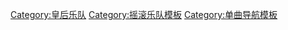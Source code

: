 {{Navbox musical artist
|name = Queen singles
|title =  [[皇后樂隊]]单曲目录
|state = {{{state|autocollapse}}}
|bodyclass = hlist
| background = group_or_band

 | group1 =  {{lang|en| {{lang|en|[[Queen_(同名專輯)|Queen]]}}}}
 | list1 =
*    {{lang|en|[[Keep Yourself Alive]]}}  
*    {{lang|en|[[Liar (Queen song)|Liar]]}}  

 | group2 =    {{lang|en|[[Queen II]]}}  
 | list2 =
*    {{lang|en|[[Seven Seas of Rhye]]}}  

 | group3 =    {{lang|en|[[Sheer Heart Attack]]}}  
 | list3 =
*    {{lang|en|[[Killer Queen (歌曲)|Killer Queen]]}}   /    {{lang|en|[[Flick of the Wrist]]}}  
*    {{lang|en|[[Now I'm Here]]}}  
*    {{lang|en|[[Lily of the Valley (Queen song)|Lily of the Valley]]}}  

 | group4 =    {{lang|en|[[A Night at the Opera]]}}  
 | list4 =
*    {{lang|en|[[Bohemian Rhapsody]]}}  
*    {{lang|en|[[You're My Best Friend]]}}  
*    {{lang|en|[[Love of My Life (皇后乐队歌曲)|Love of My Life]]}}  

 | group5 =    {{lang|en|[[A Day at the Races]]}}  
 | list5 =
*    {{lang|en|[[Somebody to Love (皇后乐队歌曲)|Somebody to Love]]}}  
*    {{lang|en|[[Tie Your Mother Down]]}}  
*    {{lang|en|[[Teo Torriatte (Let Us Cling Together)]]}}  
*    {{lang|en|[[Long Away]]}}  
*    {{lang|en|[[Good Old-Fashioned Lover Boy]]}}  

 | group6 =    {{lang|en|[[News of the World]]}}  
 | list6 =
*    {{lang|en|[[We Are the Champions]]}}   /    {{lang|en|[[We Will Rock You]]}}  
*    {{lang|en|[[Spread Your Wings]]}}  
*    {{lang|en|[[It's Late]]}}  

 | group7 =    {{lang|en|[[Jazz (专辑)|Jazz]]}}  
 | list7 =
*    {{lang|en|[[Bicycle Race]]}}   /    {{lang|en|[[Fat Bottomed Girls]]}}  
*    {{lang|en|[[Don't Stop Me Now]]}}  
*    {{lang|en|[[Jealousy (皇后乐队歌曲)|Jealousy]]}}  
*    {{lang|en|[[Mustapha (皇后乐队歌曲)|Mustapha]]}}  

 | group8 =    {{lang|en|[[Live Killers]]}}  
 | list8 =
*    {{lang|en|[[Love of My Life (皇后乐队歌曲)|Love of My Life]]}}（现场版）
*    {{lang|en|[[We Will Rock You]]}}（现场版）

 | group9 =    {{lang|en|[[The Game (专辑)|The Game]]}}  
 | list9 =
*    {{lang|en|[[Crazy Little Thing Called Love]]}}  
*    {{lang|en|[[Save Me (皇后乐队歌曲)|Save Me]]}}  
*    {{lang|en|[[Play the Game (歌曲)|Play the Game]]}}  
*    {{lang|en|[[Another One Bites the Dust]]}}  
*    {{lang|en|[[Need Your Loving Tonight]]}}  

 | group10 =    {{lang|en|[[Flash Gordon (soundtrack)|Flash Gordon]]}}  
 | list10 =
*    {{lang|en|[[Flash (Queen song)|Flash]]}}  

 | group11 =    {{lang|en|[[Hot Space]]}}  
 | list11 =
*    {{lang|en|[[Under Pressure]]}}（与[[大卫·鲍伊]]合作）
*    {{lang|en|[[Back Chat]]}}  
*    {{lang|en|[[Las Palabras de Amor]]}}  
*    {{lang|en|[[Calling All Girls]]}}  
*    {{lang|en|[[Staying Power]]}}  
*    {{lang|en|[[Body Language (Queen song)|Body Language]]}}  

 | group12 =    {{lang|en|[[The Works]]}}  
 | list12 =
*    {{lang|en|[[Radio Ga Ga]]}}  
*    {{lang|en|[[I Want to Break Free]]}}  
*    {{lang|en|[[It's a Hard Life]]}}  
*    {{lang|en|[[Hammer to Fall]]}}  

 | group13 =    {{lang|en|[[A Kind of Magic]]}}  
 | list13 =
*    {{lang|en|[[One Vision]]}}  
*    {{lang|en|[[A Kind of Magic (song)|A Kind of Magic]]}}  
*    {{lang|en|[[Princes of the Universe]]}}  
*    {{lang|en|[[Friends Will Be Friends]]}}  
*    {{lang|en|[[Pain Is So Close to Pleasure]]}}  
*    {{lang|en|[[Who Wants to Live Forever]]}}  
*    {{lang|en|[[One Year of Love (song)|One Year of Love]]}}  

 | group14 =    {{lang|en|[[The Miracle]]}}  
 | list14 =
*    {{lang|en|[[I Want It All (皇后乐队歌曲)|I Want It All]]}}  
*    {{lang|en|[[Breakthru (song)|Breakthru]]}}  
*    {{lang|en|[[The Invisible Man (Queen song)|The Invisible Man]]}}  
*    {{lang|en|[[Scandal (song)|Scandal]]}}  
*    {{lang|en|[[The Miracle (song)|The Miracle]]}}  

 | group15 =    {{lang|en|[[Innuendo]]}}  
 | list15 =
*    {{lang|en|[[Innuendo (歌曲)|Innuendo]]}}  
*    {{lang|en|[[I'm Going Slightly Mad]]}}  
*    {{lang|en|[[Headlong]]}}  
*    {{lang|en|[[I Can't Live With You]]}}  
*    {{lang|en|[[The Show Must Go On]]}}  
*    {{lang|en|[[These Are the Days of Our Lives]]}}  

*  | group16 =    {{lang|en|[[Made in Heaven]]}}  
 | list16 =
*    {{lang|en|[[Heaven for Everyone]]}}  
*    {{lang|en|[[A Winter's Tale (皇后乐队歌曲)|A Winter's Tale]]}}  
*    {{lang|en|[[I Was Born to Love You (歌曲)|I Was Born to Love You]]}}  
*    {{lang|en|[[Too Much Love Will Kill You]]}}  
*    {{lang|en|[[Let Me Live]]}}  
*    {{lang|en|[[You Don't Fool Me]]}}  

 | group17 =    {{lang|en|[[Queen Rocks]]}}  
 | list17 =
*    {{lang|en|[[No-One but You (Only the Good Die Young)]]}}   /    {{lang|en|[[Tie Your Mother Down]]}}  

 | group18 =    {{lang|en|[[Greatest Hits III (皇后乐队专辑)|Greatest Hits III]]}}  
 | list18 =
*    {{lang|en|[[Under Pressure#Other releases|Under Pressure (Rah Mix)]]}}  

 | group19 = 非专辑单曲
 | list19 =
*    {{lang|en|[[Thank God It's Christmas]]}}  
*    {{lang|en|[[Another One Bites the Dust#Small Soldiers Remix (1998)|Another One Bites the Dust (Small Soldiers Remix)  ]]}}
*    {{lang|en|[[We Will Rock You#Five + Queen Version|We Will Rock You]]}}   <small>(with  {{lang|en|[[Five (band)|Five]]}})</small>
*    {{lang|en|[[We Are the Champions]]}}（与[[罗比·威廉姆斯]]合作）
*    {{lang|en|[[Flash (歌曲)|Flash (Vanguard Mix)]]}}  
*    {{lang|en|[[Another One Bites the Dust#The Miami Project Remixes|Another One Bites the Dust (The Miami Project Remixes)]]}}  
*    {{lang|en|[[List of Bohemian Rhapsody cover versions#The Muppets|Bohemian Rhapsody]]}}   <small>(with  {{lang|en|[[The Muppets]]}})</small>

|group20 = 其他歌曲
|list20 =
*    {{lang|en|[[Ogre Battle (歌曲)|Ogre Battle]]}}  
*    {{lang|en|[[The Fairy Feller's Master-Stroke#Queen_song|The Fairy Feller's Master-Stroke]]}}  
*    {{lang|en|[[Nevermore (歌曲)|Nevermore]]}}  
*    {{lang|en|[[See What a Fool I've Been]]}}   
*    {{lang|en|[[Stone Cold Crazy]]}}   
*    {{lang|en|[[Death on Two Legs (Dedicated to...)|Death on Two Legs]]}}   
*    {{lang|en|[[I'm in Love with My Car]]}}   
*    {{lang|en|[[The Prophet's Song]]}}  
*    {{lang|en|[[Good Company (歌曲)|Good Company]]}}  
*    {{lang|en|[[Is This the World We Created...?]]}}  
*    {{lang|en|[[Ride the Wild Wind]]}}   
*    {{lang|en|[[Delilah]]}}  
*    {{lang|en|[[Made in Heaven (歌曲)|Made In Heaven]]}}  


|below = 
*  '{{Icon|Book}}  {{lang|en|[[Book:Queen|Book]]}}  '
*  ' {{Icon|Category}}  {{lang|en|[[:Category:Queen (band)|Category]]}}  '
*  ' {{Icon|Portal}}  {{lang|en|[[Portal:Queen (band)|Portal]]}}  '
*  ' {{Icon|Template}}  {{lang|en|[[Template:Queen|Template]]}}  '
*  ' {{Icon|WikiProject}}  {{lang|en|[[Wikipedia:WikiProject Queen|WikiProject]]}}  '
}}<noinclude>
{{collapsible option}}
 [[Category:皇后乐队]]
 [[Category:摇滚乐队模板]]
 [[Category:单曲导航模板]]
</noinclude>